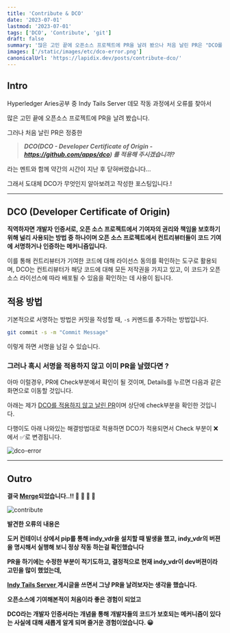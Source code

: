 ```yaml
---
title: 'Contribute & DCO'
date: '2023-07-01'
lastmod: '2023-07-01'
tags: ['DCO', 'Contribute', 'git']
draft: false
summary: '많은 고민 끝에 오픈소스 프로젝트에 PR을 날려 봤으나 처음 날린 PR은 "DCO를 적용해 주시겠습니까?" 라는 멘트와 함께 약간의 시간이 지난 후 닫혀버렸습니다.. 그래서 DCO가 뭐길래...'
images: ['/static/images/etc/dco-error.png']
canonicalUrl: 'https://lapidix.dev/posts/contribute-dco/'
---
```


## Intro

Hyperledger Aries공부 중 Indy Tails Server 데모 작동 과정에서 오류를 찾아서

많은 고민 끝에 오픈소스 프로젝트에 PR을 날려 봤습니다.

그러나 처음 날린 PR은 정중한

> **_DCO(DCO - Developer Certificate of Origin - https://github.com/apps/dco) 를 적용해 주시겠습니까?_**

라는 멘트와 함께 약간의 시간이 지난 후 닫혀버렸습니다…

그래서 도대체 DCO가 무엇인지 알아보려고 작성한 포스팅입니다.!

---

## DCO (Developer Certificate of Origin)

**직역하자면 개발자 인증서로, 오픈 소스 프로젝트에서 기여자의 권리와 책임을 보호하기 위해 널리 사용되는 방법 중 하나이며 오픈 소스 프로젝트에서 컨트리뷰터들이 코드 기여에 서명하거나 인증하는 메커니즘입니다.**

이를 통해 컨트리뷰터가 기여한 코드에 대해 라이선스 동의를 확인하는 도구로 활용되며, DCO는 컨트리뷰터가 해당 코드에 대해 모든 저작권을 가지고 있고, 이 코드가 오픈 소스 라이선스에 따라 배포될 수 있음을 확인하는 데 사용이 됩니다.

## 적용 방법

기본적으로 서명하는 방법은 커밋을 작성할 때, `-s` 커멘드를 추가하는 방법입니다.

```bash
git commit -s -m "Commit Message"
```

이렇게 하면 서명을 남길 수 있습니다.

### **그러나 혹시 서명을 적용하지 않고 이미 PR을 날렸다면 ?**

아마 이럴경우, PR에 Check부분에서 확인이 될 것이며, Details를 누르면 다음과 같은 화면으로 이동할 것입니다.

아래는 제가 [DCO를 적용하지 않고 날린 PR](https://github.com/bcgov/indy-tails-server/pull/50/checks)이며 상단에 check부분을 확인한 것입니다.

다행이도 아래 나와있는 해결방법대로 적용하면 DCO가 적용되면서 Check 부분이 ❌에서 ✅로 변경됩니다.

![dco-error](/static/images/etc/dco-error.png)

---

## Outro

**결국 [Merge](https://github.com/bcgov/indy-tails-server/pull/51)되었습니다..!! 🎉 🎉 🥳 🥳**

![contribute](/static/images/etc/contribute.png)

**발견한 오류의 내용은**

**도커 컨테이너 상에서 pip를 통해 indy_vdr을 설치할 때 발생을 했고, indy_vdr의 버젼을 명시해서 실행해 보니 정상 작동 하는걸 확인했습니다**

**PR을 하기에는 수정한 부분이 적기도하고, 결정적으로 현재 indy_vdr이 dev버젼이라 고민을 많이 했었는데,**

**[Indy Tails Server ](https://velog.io/@moment_log/HyperLedger-Indy-Tails-Server)게시글을 쓰면서 그냥 PR을 날려보자는 생각을 했습니다.**

**오픈소스에 기여해본적이 처음이라 좋은 경험이 되었고**

**DCO라는 개발자 인증서라는 개념을 통해 개발자들의 코드가 보호되는 메커니즘이 있다는 사실에 대해 새롭게 알게 되며 즐거운 경험이었습니다. 😀**
